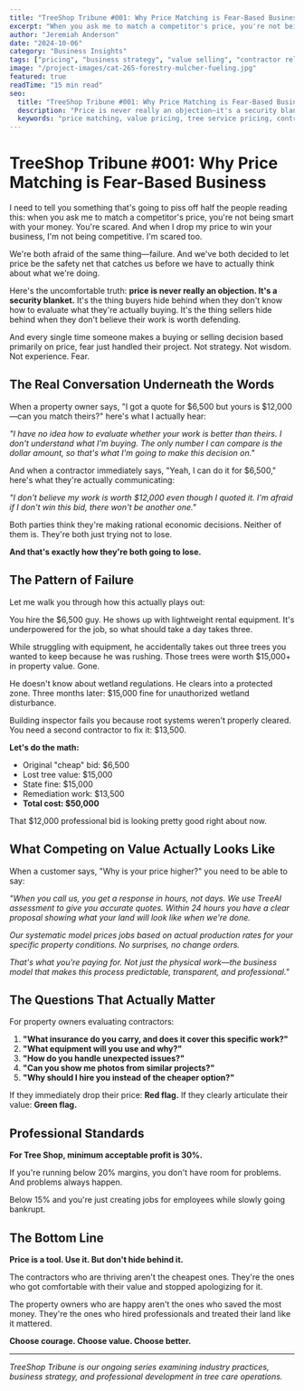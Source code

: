 ```yaml
---
title: "TreeShop Tribune #001: Why Price Matching is Fear-Based Business"
excerpt: "When you ask me to match a competitor's price, you're not being smart with your money. You're scared. And when I drop my price to win your business, I'm not being competitive. I'm scared too."
author: "Jeremiah Anderson"
date: "2024-10-06"
category: "Business Insights"
tags: ["pricing", "business strategy", "value selling", "contractor relationships", "fear", "competition", "profit margins", "customer psychology", "industry insights", "professional development", "business management", "TreeAI"]
image: "/project-images/cat-265-forestry-mulcher-fueling.jpg"
featured: true
readTime: "15 min read"
seo:
  title: "TreeShop Tribune #001: Why Price Matching is Fear-Based Business | TreeShop"
  description: "Price is never really an objection—it's a security blanket. Learn why competing on value beats racing to the bottom and how fear drives bad pricing decisions in tree service."
  keywords: "price matching, value pricing, tree service pricing, contractor pricing, business strategy, fear-based decisions"
---
```


# TreeShop Tribune #001: Why Price Matching is Fear-Based Business

I need to tell you something that's going to piss off half the people reading this: when you ask me to match a competitor's price, you're not being smart with your money. You're scared. And when I drop my price to win your business, I'm not being competitive. I'm scared too.

We're both afraid of the same thing—failure. And we've both decided to let price be the safety net that catches us before we have to actually think about what we're doing.

Here's the uncomfortable truth: **price is never really an objection. It's a security blanket.** It's the thing buyers hide behind when they don't know how to evaluate what they're actually buying. It's the thing sellers hide behind when they don't believe their work is worth defending.

And every single time someone makes a buying or selling decision based primarily on price, fear just handled their project. Not strategy. Not wisdom. Not experience. Fear.

## The Real Conversation Underneath the Words

When a property owner says, "I got a quote for $6,500 but yours is $12,000—can you match theirs?" here's what I actually hear:

*"I have no idea how to evaluate whether your work is better than theirs. I don't understand what I'm buying. The only number I can compare is the dollar amount, so that's what I'm going to make this decision on."*

And when a contractor immediately says, "Yeah, I can do it for $6,500," here's what they're actually communicating:

*"I don't believe my work is worth $12,000 even though I quoted it. I'm afraid if I don't win this bid, there won't be another one."*

Both parties think they're making rational economic decisions. Neither of them is. They're both just trying not to lose.

**And that's exactly how they're both going to lose.**

## The Pattern of Failure

Let me walk you through how this actually plays out:

You hire the $6,500 guy. He shows up with lightweight rental equipment. It's underpowered for the job, so what should take a day takes three.

While struggling with equipment, he accidentally takes out three trees you wanted to keep because he was rushing. Those trees were worth $15,000+ in property value. Gone.

He doesn't know about wetland regulations. He clears into a protected zone. Three months later: $15,000 fine for unauthorized wetland disturbance.

Building inspector fails you because root systems weren't properly cleared. You need a second contractor to fix it: $13,500.

**Let's do the math:**
- Original "cheap" bid: $6,500
- Lost tree value: $15,000
- State fine: $15,000
- Remediation work: $13,500
- **Total cost: $50,000**

That $12,000 professional bid is looking pretty good right about now.

## What Competing on Value Actually Looks Like

When a customer says, "Why is your price higher?" you need to be able to say:

*"When you call us, you get a response in hours, not days. We use TreeAI assessment to give you accurate quotes. Within 24 hours you have a clear proposal showing what your land will look like when we're done.*

*Our systematic model prices jobs based on actual production rates for your specific property conditions. No surprises, no change orders.*

*That's what you're paying for. Not just the physical work—the business model that makes this process predictable, transparent, and professional."*

## The Questions That Actually Matter

For property owners evaluating contractors:

1. **"What insurance do you carry, and does it cover this specific work?"**
2. **"What equipment will you use and why?"**
3. **"How do you handle unexpected issues?"**
4. **"Can you show me photos from similar projects?"**
5. **"Why should I hire you instead of the cheaper option?"**

If they immediately drop their price: **Red flag.**
If they clearly articulate their value: **Green flag.**

## Professional Standards

**For Tree Shop, minimum acceptable profit is 30%.**

If you're running below 20% margins, you don't have room for problems. And problems always happen.

Below 15% and you're just creating jobs for employees while slowly going bankrupt.

## The Bottom Line

**Price is a tool. Use it. But don't hide behind it.**

The contractors who are thriving aren't the cheapest ones. They're the ones who got comfortable with their value and stopped apologizing for it.

The property owners who are happy aren't the ones who saved the most money. They're the ones who hired professionals and treated their land like it mattered.

**Choose courage. Choose value. Choose better.**

---

*TreeShop Tribune is our ongoing series examining industry practices, business strategy, and professional development in tree care operations.*